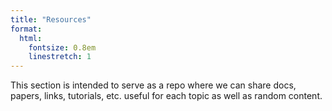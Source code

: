 ```yaml
---
title: "Resources"
format:
  html:
    fontsize: 0.8em
    linestretch: 1
---
```


This section is intended to serve as a repo where we can share docs, papers, links, tutorials, etc. useful for each topic as well as random content.
